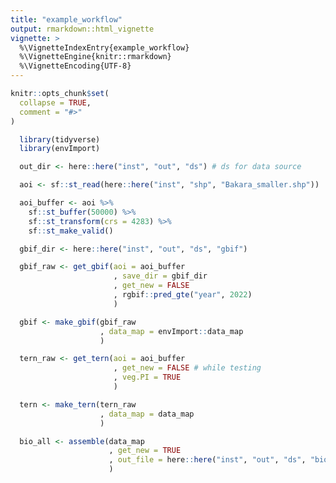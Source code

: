 ```yaml
---
title: "example_workflow"
output: rmarkdown::html_vignette
vignette: >
  %\VignetteIndexEntry{example_workflow}
  %\VignetteEngine{knitr::rmarkdown}
  %\VignetteEncoding{UTF-8}
---
```


```r
knitr::opts_chunk$set(
  collapse = TRUE,
  comment = "#>"
)
```

```r
  
  library(tidyverse)
  library(envImport)

  out_dir <- here::here("inst", "out", "ds") # ds for data source

```

```r

  aoi <- sf::st_read(here::here("inst", "shp", "Bakara_smaller.shp"))

  aoi_buffer <- aoi %>%
    sf::st_buffer(50000) %>%
    sf::st_transform(crs = 4283) %>%
    sf::st_make_valid()

```

```r

  gbif_dir <- here::here("inst", "out", "ds", "gbif")

  gbif_raw <- get_gbif(aoi = aoi_buffer
                       , save_dir = gbif_dir
                       , get_new = FALSE
                       , rgbif::pred_gte("year", 2022)
                       )

  gbif <- make_gbif(gbif_raw
                    , data_map = envImport::data_map
                    )

```

```r

  tern_raw <- get_tern(aoi = aoi_buffer
                       , get_new = FALSE # while testing
                       , veg.PI = TRUE
                       )

  tern <- make_tern(tern_raw
                    , data_map = data_map
                    )

```

```r

  bio_all <- assemble(data_map
                      , get_new = TRUE
                      , out_file = here::here("inst", "out", "ds", "bio_all.parquet")
                      )

```
